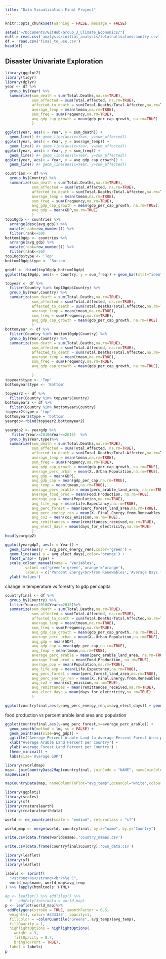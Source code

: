 ```yaml
---
title: "Data Visualization Final Project"
---
```


```r
knitr::opts_chunk$set(warning = FALSE, message = FALSE)
```

```r
setwd("~/Documents/GitHub/Group_J_Climate_Economics/")
null = read.csv('analysis/initial_analysis/totalnullvaluescountry.csv')
df =  read.csv('final_to_use.csv')
head(df)
```
## Disaster Univariate Exploration

```r
library(ggplot2)
library(tidyr)
library(dplyr)
year <- df %>% 
  group_by(Year) %>%
  summarize(sum_death = sum(Total.Deaths,na.rm=TRUE),
            sum_affected = sum(Total.Affected, na.rm=TRUE),
            affected_to_death = sum(Total.Deaths/Total.Affected,na.rm=TRUE),
            average_temp = mean(tmean,na.rm=TRUE),
            sum_freq = sum(Frequency,na.rm=TRUE),
            avg_gdp_cap_growth = mean(gdp_per_cap_growth, na.rm=TRUE)
            ) 

ggplot(year, aes(x = Year, y = sum_death)) +
  geom_line() #+ geom_line(aes(x=Year, y=sum_affected))
ggplot(year, aes(x = Year, y = average_temp)) +
  geom_line() #+ geom_line(aes(x=Year, y=sum_affected))
ggplot(year, aes(x = Year, y = sum_freq)) +
  geom_line() #+ geom_line(aes(x=Year, y=sum_affected))
ggplot(year, aes(x = Year, y = avg_gdp_cap_growth)) +
  geom_line() #+ geom_line(aes(x=Year, y=sum_affected))
```

```r
countries <- df %>% 
  group_by(Country) %>%
  summarize(sum_death = sum(Total.Deaths,na.rm=TRUE),
            sum_affected = sum(Total.Affected, na.rm=TRUE),
            affected_to_death = sum(Total.Deaths/Total.Affected,na.rm=TRUE),
            average_temp = mean(tmean,na.rm=TRUE),
            sum_freq = sum(Frequency,na.rm=TRUE),
            avg_gdp_cap_growth = mean(gdp_per_cap_growth, na.rm=TRUE),
            avg_gdp = mean(GDP,na.rm=TRUE)
            ) 
top10gdp <- countries %>%
  arrange(desc(avg_gdp)) %>%
  mutate(rank=row_number()) %>%
  filter(rank<=50)
bottom10gdp <- countries %>%
  arrange(avg_gdp) %>%
  mutate(rank=row_number()) %>%
  filter(rank<=50)
top10gdp$type <- 'Top'
bottom10gdp$type <- 'Bottom'

gdpdf <- rbind(top10gdp,bottom10gdp)
ggplot(top10gdp, aes(x = Country, y = sum_freq)) + geom_bar(stat="identity") 
```

```r
topyear <- df %>% 
  filter(Country %in% top10gdp$Country) %>%
  group_by(Year,Country) %>%
  summarize(sum_death = sum(Total.Deaths,na.rm=TRUE),
            sum_affected = sum(Total.Affected, na.rm=TRUE),
            affected_to_death = sum(Total.Deaths/Total.Affected,na.rm=TRUE),
            average_temp = mean(tmean,na.rm=TRUE),
            sum_freq = sum(Frequency,na.rm=TRUE),
            avg_gdp_cap_growth = mean(gdp_per_cap_growth, na.rm=TRUE)
            ) 
bottomyear <- df %>% 
  filter(Country %in% bottom10gdp$Country) %>%
  group_by(Year,Country) %>%
  summarize(sum_death = sum(Total.Deaths,na.rm=TRUE),
            sum_affected = sum(Total.Affected, na.rm=TRUE),
            affected_to_death = sum(Total.Deaths/Total.Affected,na.rm=TRUE),
            average_temp = mean(tmean,na.rm=TRUE),
            sum_freq = sum(Frequency,na.rm=TRUE),
            avg_gdp_cap_growth = mean(gdp_per_cap_growth, na.rm=TRUE),
            
            ) 
topyear$type <- 'Top'
bottomyear$type <- 'Bottom'

```

```r
topyear2 <- df %>% 
  filter(Country %in% topyear$Country)
bottomyear2 <- df %>% 
  filter(Country %in% bottomyear$Country)
topyear2$type = 'top'
bottomyear2$type = 'bottom'
yeargdp<-rbind(topyear2,bottomyear2)
```

```r
yeargdp2 <- yeargdp %>% 
   filter(Year>=2010&Year<=2015)  %>%
  group_by(Year,type)%>%
  summarize(sum_death = sum(Total.Deaths,na.rm=TRUE),
            sum_affected = sum(Total.Affected, na.rm=TRUE),
            affected_to_death = sum(Total.Deaths/Total.Affected,na.rm=TRUE),
            average_temp = mean(tmean,na.rm=TRUE),
            sum_freq = sum(Frequency,na.rm=TRUE),
            avg_gdp_cap_growth = mean(gdp_per_cap_growth, na.rm=TRUE),
            average_perc_urban = mean(X..Urban.Population,na.rm=TRUE),
            avg_gdp = mean(GDP),
            avg_gdp_cap = mean(gdp_per_cap,na.rm=TRUE),
            avg_temp = mean(tmean,na.rm=TRUE),
            average_perc_arable = mean(perc_arable_land_area, na.rm=TRUE),
            average_food_prod = mean(Food.Production, na.rm=TRUE),
            average_pop = mean(Population,na.rm=TRUE),
            avg_life_exp = mean(Life.Expectancy,na.rm=TRUE),
            avg_perc_forest = mean(perc_forest_land_area,na.rm=TRUE),
            avg_perc_energy_ren = mean(X..Final.Energy.from.Renewables,na.rm=TRUE),
            avg_co2 = mean(co2_emission,na.rm=TRUE),
            avg_remittances = mean(remittances_received,na.rm=TRUE),
            avg_elect_days = mean(days_for_electricity,na.rm=TRUE)
            )
head(yeargdp2)

```
```r
ggplot(yeargdp2, aes(x = Year)) + 
  geom_line(aes(y = avg_perc_energy_ren),color='green') +
  geom_line(aes( y = avg_elect_days),color='orange') +
  facet_wrap(~ type) +
  scale_colour_manual(name = 'Variables', 
         values =c('green'='green','orange'='orange'), 
         labels = c('Percent Energy<br>from Renewables','Average Days for<br>Electricity')) +
  ylab('Values')
```


change in temperature vs forestry to gdp per capita

```r
countryfinal <- df %>% 
  group_by(Country) %>%
  filter(Year>=2010&Year<=2015)%>%
  summarize(sum_death = sum(Total.Deaths,na.rm=TRUE),
            sum_affected = sum(Total.Affected, na.rm=TRUE),
            affected_to_death = sum(Total.Deaths/Total.Affected,na.rm=TRUE),
            average_temp = mean(tmean,na.rm=TRUE),
            sum_freq = sum(Frequency,na.rm=TRUE),
            avg_gdp_cap_growth = mean(gdp_per_cap_growth, na.rm=TRUE),
            average_perc_urban = mean(X..Urban.Population,na.rm=TRUE),
            avg_gdp = mean(GDP),
            avg_gdp_cap = mean(gdp_per_cap,na.rm=TRUE),
            avg_temp = mean(tmean,na.rm=TRUE),
            average_perc_arable = mean(perc_arable_land_area, na.rm=TRUE),
            average_food_prod = mean(Food.Production, na.rm=TRUE),
            average_pop = mean(Population,na.rm=TRUE),
            avg_life_exp = mean(Life.Expectancy,na.rm=TRUE),
            avg_perc_forest = mean(perc_forest_land_area,na.rm=TRUE),
            avg_perc_energy_ren = mean(X..Final.Energy.from.Renewables,na.rm=TRUE),
            avg_co2 = mean(co2_emission,na.rm=TRUE),
            avg_remittances = mean(remittances_received,na.rm=TRUE),
            avg_elect_days = mean(days_for_electricity,na.rm=TRUE)
            )
```

```r
ggplot(countryfinal,aes(y=avg_perc_energy_ren,x=avg_elect_days)) + geom_point()
```



food production vs percent arable land area and population
```r
ggplot(countryfinal,aes(y=avg_perc_forest,x=average_perc_arable)) + 
  geom_smooth(method = lm, se = FALSE) + 
  geom_point(aes(size=avg_gdp)) + 
  ggtitle("Average Percent Arable Land to Average Percent Forest Area per Country of Years 2010 to 2015 and GDP") +
  xlab("Average Arable Land Percent per Country") + 
  ylab('Average Forest Land Percent per Country') +
  theme_minimal() +
  labs(size='Average GDP')
```
```r
library(rworldmap)
map<- joinCountryData2Map(countryfinal, joinCode = "NAME", nameJoinColumn = "Country")
mapDevice()

mapCountryData(map, nameColumnToPlot="avg_temp",oceanCol="white",colourPalette='heat')
```

```r
library(ggplot2)
library(scales)
library(sf)
library(rnaturalearth)
library(rnaturalearthdata)

world <- ne_countries(scale = "medium", returnclass = "sf")

world_map <- merge(world, countryfinal, by.x="name", by.y="Country")
```
```r
write.csv(data.frame(world$name),'country_names.csv')
```
```r
write.csv(data.frame(countryfinal$Country),'own_data.csv')

```




```r
library(leaflet)
library(sf)
library(leaflet)

labels <- sprintf(
  "<strong>%s</strong><br/>%g C",
  world_map$name, world_map$avg_temp
) %>% lapply(htmltools::HTML)

#p <- leaflet() %>% addTiles() %>% 
  #   addPolylines(data = world_map) 
p <- leaflet(world_map)%>%
 addPolygons(stroke = TRUE, smoothFactor = 0.5,
  weight=1, color='#333333', opacity=1, 
  fillColor = ~colorQuantile("Greens", avg_temp)(avg_temp), 
  fillOpacity = 1,
  highlightOptions = highlightOptions(
    weight = 3,
    fillOpacity = 0.7,
    bringToFront = TRUE),
  label = labels)
p
```





